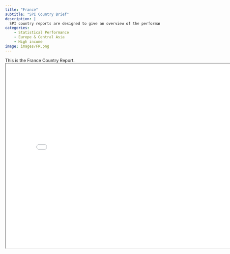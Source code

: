 ```yaml
---
title: "France"
subtitle: "SPI Country Brief"
description: |
  SPI country reports are designed to give an overview of the performance of France.
categories:
    - Statistical Performance
    - Europe & Central Asia
    - High income
image: images/FR.png
---
```


This is the France Country Report.
<iframe src="charts/France_chart.html" width="800" height="600"></iframe>

